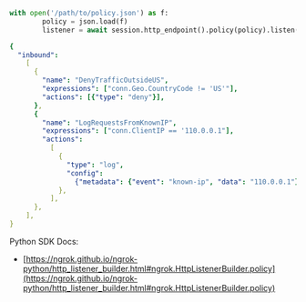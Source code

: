 ```python
with open('/path/to/policy.json') as f:
        policy = json.load(f)
        listener = await session.http_endpoint().policy(policy).listen()
```

```yaml title="policy.json"
{
  "inbound":
    [
      {
        "name": "DenyTrafficOutsideUS",
        "expressions": ["conn.Geo.CountryCode != 'US'"],
        "actions": [{"type": "deny"}],
      },
      {
        "name": "LogRequestsFromKnownIP",
        "expressions": ["conn.ClientIP == '110.0.0.1"],
        "actions":
          [
            {
              "type": "log",
              "config":
                {"metadata": {"event": "known-ip", "data": "110.0.0.1"}},
            },
          ],
      },
    ],
}
```

Python SDK Docs:

- [https://ngrok.github.io/ngrok-python/http_listener_builder.html#ngrok.HttpListenerBuilder.policy](https://ngrok.github.io/ngrok-python/http_listener_builder.html#ngrok.HttpListenerBuilder.policy)

